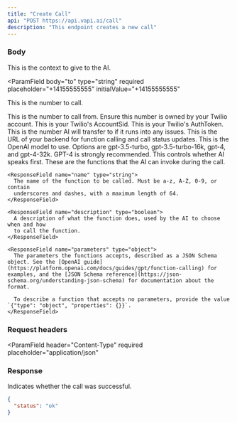 ```yaml
---
title: "Create Call"
api: "POST https://api.vapi.ai/call"
description: "This endpoint creates a new call"
---
```


### Body

<ParamField body="context" type="string" default="">
  This is the context to give to the AI.
</ParamField>

<ParamField
  body="to"
  type="string"
  required
  placeholder="+14155555555"
  initialValue="+14155555555"
>
  This is the number to call.
</ParamField>

<ParamField body="from" type="string" placeholder="+14152126194">
  This is the number to call from. Ensure this number is owned by your Twilio
  account.
</ParamField>

<ParamField body="twilioAccountSid" type="string">
  This is your Twilio's AccountSid.
</ParamField>

<ParamField body="twilioAuthToken" type="string">
  This is your Twilio's AuthToken.
</ParamField>

<ParamField body="forwardingPhone" type="string" default="null">
  This is the number AI will transfer to if it runs into any issues.
</ParamField>

<ParamField body="callbackUrl" type="string" default="null">
  This is the URL of your backend for function calling and call status updates.
</ParamField>

<ParamField body="model" type="string" default="gpt-4">
  This is the OpenAI model to use. Options are gpt-3.5-turbo, gpt-3.5-turbo-16k,
  gpt-4, and gpt-4-32k. GPT-4 is strongly recommended.
</ParamField>

<ParamField body="startTalking" type="boolean" default="false">
  This controls whether AI speaks first.
</ParamField>

<ParamField body="functions" type="array" default="null">
  These are the functions that the AI can invoke during the call.

  <Expandable title="properties">

    <ResponseField name="name" type="string">
      The name of the function to be called. Must be a-z, A-Z, 0-9, or contain
      underscores and dashes, with a maximum length of 64.
    </ResponseField>

    <ResponseField name="description" type="boolean">
      A description of what the function does, used by the AI to choose when and how
      to call the function.
    </ResponseField>

    <ResponseField name="parameters" type="object">
      The parameters the functions accepts, described as a JSON Schema object. See the [OpenAI guide](https://platform.openai.com/docs/guides/gpt/function-calling) for examples, and the [JSON Schema reference](https://json-schema.org/understanding-json-schema) for documentation about the format.

      To describe a function that accepts no parameters, provide the value `{"type": "object", "properties": {}}`.
    </ResponseField>

  </Expandable>
</ParamField>

### Request headers

<ParamField
  header="Content-Type"
  required
  placeholder="application/json"
></ParamField>

### Response

<ResponseField name="status" type="string">
  Indicates whether the call was successful.
</ResponseField>

<ResponseExample>

```json Response Example
{
  "status": "ok"
}
```

</ResponseExample>
